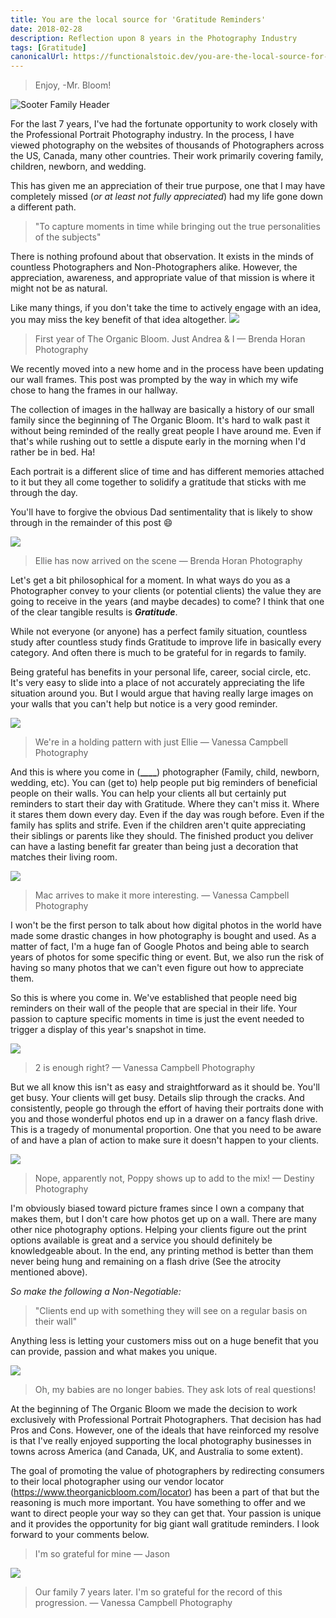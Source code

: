 ```yaml
---
title: You are the local source for 'Gratitude Reminders'
date: 2018-02-28
description: Reflection upon 8 years in the Photography Industry
tags: [Gratitude]
canonicalUrl: https://functionalstoic.dev/you-are-the-local-source-for-gratitude-reminders
---
```


> Enjoy, -Mr. Bloom!

![Sooter Family Header](./Sooter_Family_Header.jpg "Sooter Family Header")

For the last 7 years, I've had the fortunate opportunity to work closely with
the Professional Portrait Photography industry. In the process, I have viewed
photography on the websites of thousands of Photographers across the US, Canada,
many other countries. Their work primarily covering family, children, newborn,
and wedding.

This has given me an appreciation of their true purpose, one that I may have
completely missed (_or at least not fully appreciated_) had my life gone down a
different path.

> "To capture moments in time while bringing out the true personalities of the
> subjects"

There is nothing profound about that observation. It exists in the minds of
countless Photographers and Non-Photographers alike. However, the appreciation,
awareness, and appropriate value of that mission is where it might not be as
natural.

Like many things, if you don't take the time to actively engage with an idea,
you may miss the key benefit of that idea altogether. ![](./Sooter_Family_1.jpg)

> First year of The Organic Bloom. Just Andrea & I — Brenda Horan Photography

We recently moved into a new home and in the process have been updating our wall
frames. This post was prompted by the way in which my wife chose to hang the
frames in our hallway.

The collection of images in the hallway are basically a history of our small
family since the beginning of The Organic Bloom. It's hard to walk past it
without being reminded of the really great people I have around me. Even if
that's while rushing out to settle a dispute early in the morning when I'd
rather be in bed. Ha!

Each portrait is a different slice of time and has different memories attached
to it but they all come together to solidify a gratitude that sticks with me
through the day.

You'll have to forgive the obvious Dad sentimentality that is likely to show
through in the remainder of this post 😄

![](./Sooter_Family_2.jpg)

> Ellie has now arrived on the scene — Brenda Horan Photography

Let's get a bit philosophical for a moment. In what ways do you as a
Photographer convey to your clients (or potential clients) the value they are
going to receive in the years (and maybe decades) to come? I think that one of
the clear tangible results is _**Gratitude**_.

While not everyone (or anyone) has a perfect family situation, countless study
after countless study finds Gratitude to improve life in basically every
category. And often there is much to be grateful for in regards to family.

Being grateful has benefits in your personal life, career, social circle, etc.
It's very easy to slide into a place of not accurately appreciating the life
situation around you. But I would argue that having really large images on your
walls that you can't help but notice is a very good reminder.

![](./Sooter_Family_3.jpg)

> We're in a holding pattern with just Ellie — Vanessa Campbell Photography

And this is where you come in (**\_\_\_\_**) photographer (Family, child,
newborn, wedding, etc). You can (get to) help people put big reminders of
beneficial people on their walls. You can help your clients all but certainly
put reminders to start their day with Gratitude. Where they can't miss it. Where
it stares them down every day. Even if the day was rough before. Even if the
family has splits and strife. Even if the children aren't quite appreciating
their siblings or parents like they should. The finished product you deliver can
have a lasting benefit far greater than being just a decoration that matches
their living room.

![](./Sooter_Family_4.jpg)

> Mac arrives to make it more interesting. — Vanessa Campbell Photography

I won't be the first person to talk about how digital photos in the world have
made some drastic changes in how photography is bought and used. As a matter of
fact, I'm a huge fan of Google Photos and being able to search years of photos
for some specific thing or event. But, we also run the risk of having so many
photos that we can't even figure out how to appreciate them.

So this is where you come in. We've established that people need big reminders
on their wall of the people that are special in their life. Your passion to
capture specific moments in time is just the event needed to trigger a display
of this year's snapshot in time.

![](./Sooter_Family_5.jpg)

> 2 is enough right? — Vanessa Campbell Photography

But we all know this isn't as easy and straightforward as it should be. You'll
get busy. Your clients will get busy. Details slip through the cracks. And
consistently, people go through the effort of having their portraits done with
you and those wonderful photos end up in a drawer on a fancy flash drive. This
is a tragedy of monumental proportion. One that you need to be aware of and have
a plan of action to make sure it doesn't happen to your clients.

![](./Sooter_Family_6.jpg)

> Nope, apparently not, Poppy shows up to add to the mix! — Destiny Photography

I'm obviously biased toward picture frames since I own a company that makes
them, but I don't care how photos get up on a wall. There are many other nice
photography options. Helping your clients figure out the print options available
is great and a service you should definitely be knowledgeable about. In the end,
any printing method is better than them never being hung and remaining on a
flash drive (See the atrocity mentioned above).

_*So make the following a Non-Negotiable:*_

> "Clients end up with something they will see on a regular basis on their wall"

Anything less is letting your customers miss out on a huge benefit that you can
provide, passion and what makes you unique.

![](./Sooter_Family_7.jpg)

> Oh, my babies are no longer babies. They ask lots of real questions!

At the beginning of The Organic Bloom we made the decision to work exclusively
with Professional Portrait Photographers. That decision has had Pros and Cons.
However, one of the ideals that have reinforced my resolve is that I've really
enjoyed supporting the local photography businesses in towns across America (and
Canada, UK, and Australia to some extent).

The goal of promoting the value of photographers by redirecting consumers to
their local photographer using our vendor locator
(https://www.theorganicbloom.com/locator) has been a part of that but the
reasoning is much more important. You have something to offer and we want to
direct people your way so they can get that. Your passion is unique and it
provides the opportunity for big giant wall gratitude reminders. I look forward
to your comments below.

> I'm so grateful for mine — Jason

![](./Sooter_Family_8.jpg)

> Our family 7 years later. I'm so grateful for the record of this progression.
> — Vanessa Campbell Photography
